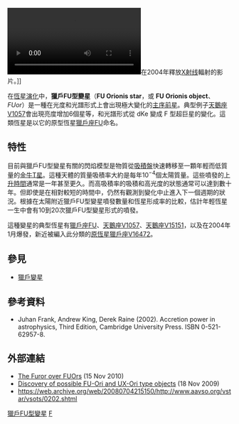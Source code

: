 {{noteTA
|G1=天文学
}}
[[File:A_Young_Star_Flaunts_its_X-ray_Spots.ogv|thumb]]在2004年釋放[[X射线|X射线]]輻射的影片。]]


在[[恆星演化|恆星演化]]中，'''獵戶FU型變星'''（'''FU Orionis star'''，或 '''FU Orionis object'''、 ''FUor''）是一種在光度和光譜形式上會出現極大變化的[[主序前星|主序前星]]。典型例子[[天鵝座V1057|天鵝座V1057]]會出現亮度增加6個星等，和光譜形式從 dKe 變成 F 型超巨星的變化。這類恆星是以它的原型恆星[[獵戶座FU|獵戶座FU]]命名。

==特性==
目前與獵戶FU型變星有關的閃焰模型是物質從[[吸積盤|吸積盤]]快速轉移至一顆年輕而低質量的[[金牛T星|金牛T星]]。這種天體的質量吸積率大約是每年10<sup>−4</sup>個太陽質量。這些噴發的[[上升時間|上升時間]]通常是一年甚至更久。而高吸積率的吸積和高光度的狀態通常可以達到數十年。但即使是在相對較短的時間中，仍然有觀測到變化中止進入下一個週期的狀況。根據在太陽附近獵戶FU型變星噴發數量和恆星形成率的比較，估計年輕恆星一生中會有10到20次獵戶FU型變星形式的噴發。

這種變星的典型恆星有[[獵戶座FU|獵戶座FU]]、[[天鵝座V1057|天鵝座V1057]]、[[天鵝座V1515|天鵝座V1515]][http://simbad.u-strasbg.fr/sim-id.pl?protocol=html&Ident=V1515+cyg]，以及在2004年1月爆發，新近被編入此分類的[[原恆星|原恆星]][[獵戶座V1647|獵戶座V1647]][http://simbad.u-strasbg.fr/sim-id.pl?protocol=html&Ident=V1647+ori]。

==參見==
* [[獵戶變星|獵戶變星]]

==參考資料==
*Juhan Frank, Andrew King, Derek Raine (2002). Accretion power in astrophysics, Third Edition, Cambridge University Press. ISBN 0-521-62957-8.

==外部連結==
* [http://simostronomy.blogspot.com/2010/11/furor-over-fuors.html The Furor over FUOrs] {{Wayback|url=http://simostronomy.blogspot.com/2010/11/furor-over-fuors.html |date=20131024132316 }} (15 Nov 2010)
* [http://crts.caltech.edu/CSS091110.html Discovery of possible FU-Ori and UX-Ori type objects] {{Wayback|url=http://crts.caltech.edu/CSS091110.html |date=20101120065720 }} (18 Nov 2009)
* https://web.archive.org/web/20080704215150/http://www.aavso.org/vstar/vsots/0202.shtml 

[[Category:獵戶FU型變星|]]
[[Category:恒星演化|F]]

{{變星}}

{{star-stub}}